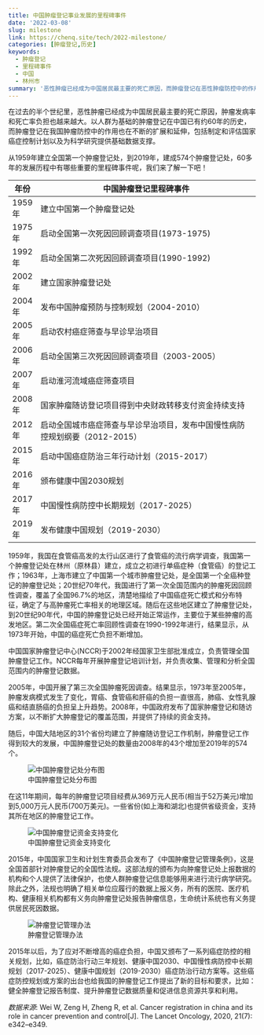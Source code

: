 ```yaml
---
title: 中国肿瘤登记事业发展的里程碑事件
date: '2022-03-08'
slug: milestone
link: https://chenq.site/tech/2022-milestone/
categories: [肿瘤登记,历史]
keywords:
  - 肿瘤登记
  - 里程碑事件
  - 中国
  - 林州市
summary: '恶性肿瘤已经成为中国居民最主要的死亡原因，而肿瘤登记在恶性肿瘤防控中的作用也越来越重要。从1959年建立我国第一个肿瘤登记处开始，到目前的60多年时间里还有哪些大事影响了肿瘤登记工作的发展，我们来了解一下吧？'
---
```


在过去的半个世纪里，恶性肿瘤已经成为中国居民最主要的死亡原因，肿瘤发病率和死亡率负担也越来越大。以人群为基础的肿瘤登记在中国已有约60年的历史，而肿瘤登记在我国肿瘤防控中的作用也在不断的扩展和延伸，包括制定和评估国家癌症控制计划以及为科学研究提供基础数据支撑。

从1959年建立全国第一个肿瘤登记处，到2019年，建成574个肿瘤登记处，60多年的发展历程中有哪些重要的里程碑事件呢，我们来了解一下吧！


| 年份         | 中国肿瘤登记里程碑事件                                                                        |
|----------------|--------------------------------------------------------------------------------------------------------------------------|
| 1959年       | 建立中国第一个肿瘤登记处                                                    |
| 1975年       | 启动全国第一次死因回顾调查项目(1973-1975)                                   |
| 1992年       | 启动全国第二次死因回顾调查项目(1990-1992)                                   |
| 2002年       | 建立国家肿瘤登记处                                                          |
| 2004年       | 发布中国肿瘤预防与控制规划（2004-2010）                                     |
| 2005年       | 启动农村癌症筛查与早诊早治项目                                              |
| 2006年       | 启动全国第三次死因回顾调查项目（2003-2005）                                 |
| 2007年       | 启动淮河流域癌症筛查项目                                                    |
| 2008年       | 国家肿瘤随访登记项目得到中央财政转移支付资金持续支持                        |
| 2012年       | 启动全国城市癌症筛查与早诊早治项目，发布中国慢性病防控规划纲要（2012-2015） |
| 2015年       | 启动中国癌症防治三年行动计划（2015-2017）                                   |
| 2016年       | 颁布健康中国2030规划                                                        |
| 2017年       | 中国慢性病防控中长期规划（2017-2025）                                       |
| 2019年       | 发布健康中国规划（2019-2030）                                               |

1959年，我国在食管癌高发的太行山区进行了食管癌的流行病学调查，我国第一个肿瘤登记处在林州（原林县）建立，成立之初进行单癌症种（食管癌）的登记工作；1963年，上海市建立了中国第一个城市肿瘤登记处，是全国第一个全癌种登记的肿瘤登记处；20世纪70年代，我国进行了第一次全国范围内的肿瘤死因回顾性调查，覆盖了全国96.7%的地区，清楚地描绘了中国癌症死亡模式和分布特征，确定了与高肿瘤死亡率相关的地理区域。随后在这些地区建立了肿瘤登记处，到20世纪90年代，中国的肿瘤登记处已经开始正常运作，主要位于某些肿瘤的高发地区。第二次全国癌症死亡率回顾性调查在1990-1992年进行，结果显示，从1973年开始，中国的癌症死亡负担不断增加。

中国国家肿瘤登记中心(NCCR)于2002年经国家卫生部批准成立，负责管理全国肿瘤登记工作。NCCR每年开展肿瘤登记培训计划，并负责收集、管理和分析全国范围内的肿瘤登记数据。

2005年，中国开展了第三次全国肿瘤死因调查。结果显示，1973年至2005年，肿瘤发病模式发生了变化，胃癌、食管癌和肝癌的负担一直很高，肺癌、女性乳腺癌和结直肠癌的负担呈上升趋势。2008年，中国政府发布了国家肿瘤登记和随访方案，以不断扩大肿瘤登记的覆盖范围，并提供了持续的资金支持。


随后，中国大陆地区的31个省份均建立了肿瘤随访登记工作机制，肿瘤登记工作得到较大的发展，中国肿瘤登记处的数量由2008年的43个增加至2019年的574个。

![中国肿瘤登记处分布图](map.png)

在这11年期间，每年的肿瘤登记项目经费从369万元人民币(相当于52万美元)增加到5,000万元人民币(700万美元)。一些省份(如上海和湖北)也提供省级资金，支持其所在地区的肿瘤登记工作。

![中国肿瘤登记资金支持变化](fund.png)

2015年，中国国家卫生和计划生育委员会发布了《中国肿瘤登记管理条例》，这是全国首部针对肿瘤登记的全国性法规。这部法规的颁布为向肿瘤登记处上报数据的机构和个人提供了法律保护，也使人群肿瘤登记信息能够用来进行流行病学研究。除此之外，法规也明确了相关单位应履行的数据上报义务，所有的医院、医疗机构、健康相关机构都有义务向肿瘤登记处报告肿瘤信息，生命统计系统也有义务提供居民死因数据。

![肿瘤登记管理办法](law.png)

2015年以后，为了应对不断增高的癌症负担，中国又颁布了一系列癌症防控的相关规划，比如，癌症防治行动三年规划、健康中国2030、中国慢性病防控中长期规划（2017-2025）、健康中国规划（2019-2030）癌症防治行动方案等。这些癌症防控规划或方案的出台也给我国的肿瘤登记工作提出了新的目标和要求，比如：健全肿瘤登记报告制度、提升肿瘤登记数据质量和促进信息资源共享和利用。


*数据来源*: Wei W, Zeng H, Zheng R, et al. Cancer registration in china and its role in cancer prevention and control[J]. The Lancet Oncology, 2020, 21(7): e342–e349.



